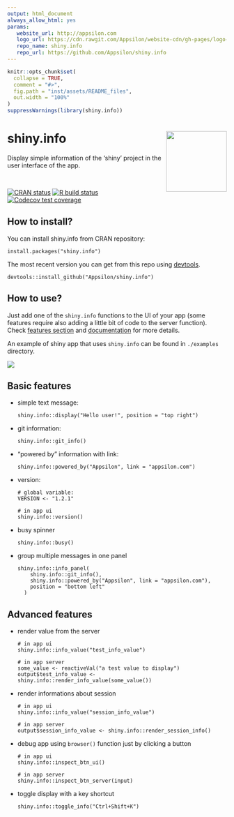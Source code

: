 ```yaml
---
output: html_document
always_allow_html: yes
params:
   website_url: http://appsilon.com
   logo_url: https://cdn.rawgit.com/Appsilon/website-cdn/gh-pages/logo-white.png
   repo_name: shiny.info
   repo_url: https://github.com/Appsilon/shiny.info
---
```


```r
knitr::opts_chunk$set(
  collapse = TRUE,
  comment = "#>",
  fig.path = "inst/assets/README_files",
  out.width = "100%"
)
suppressWarnings(library(shiny.info))
```

<link href="http://fonts.googleapis.com/css?family=Maven+Pro:400,700|Inconsolata" rel="stylesheet" type="text/css">
<link href='docs/style.css' rel='stylesheet' type='text/css'>

shiny.info <a href='https://github.com/Appsilon/shiny.info'><img src='inst/assets/README_files/logo.png' align="right" height="139" /></a>
===========

<div class="subheader">
Display simple information of the 'shiny' project in the user interface of the app.
</div>

</br>

<!-- badges: start -->
[![CRAN status](https://www.r-pkg.org/badges/version/shiny.info)](https://cran.r-project.org/package=shiny.info)
[![R build status](https://github.com/Appsilon/shiny.info/workflows/R-CMD-check/badge.svg)](https://github.com/Appsilon/shiny.info/actions?workflow=R-CMD-check)
[![Codecov test coverage](https://codecov.io/gh/Appsilon/shiny.info/branch/master/graph/badge.svg)](https://codecov.io/gh/Appsilon/shiny.info?branch=master)
<!-- badges: end -->

<div class="section level2">

How to install?
---------------

You can install shiny.info from CRAN repository:

```
install.packages("shiny.info")
```


The most recent version you can get from this repo using [devtools](https://github.com/hadley/devtools).

```
devtools::install_github("Appsilon/shiny.info")
```

How to use?
-----------

Just add one of the `shiny.info` functions to the UI of your app (some features require also adding a little bit of code to the server function). Check [features section](#basic-features) and [documentation](https://cran.r-project.org/web/packages/shiny.info/shiny.info.pdf) for more details.

An example of shiny app that uses `shiny.info` can be found in `./examples` directory.

![](inst/assets/README_files/example.png)

Basic features
-------

* simple text message:
  ```
  shiny.info::display("Hello user!", position = "top right")
  ```
* git information:
  ```
  shiny.info::git_info()
  ```
* "powered by" information with link:
  ```
  shiny.info::powered_by("Appsilon", link = "appsilon.com")
  ```
* version:
  ```
  # global variable:
  VERSION <- "1.2.1"

  # in app ui
  shiny.info::version()
  ```
* busy spinner
  ```
  shiny.info::busy()
  ```
* group multiple messages in one panel
  ```
  shiny.info::info_panel(
      shiny.info::git_info(),
      shiny.info::powered_by("Appsilon", link = "appsilon.com"),
      position = "bottom left"
    )
  ```

Advanced features
-------

* render value from the server
  ```
  # in app ui
  shiny.info::info_value("test_info_value")

  # in app server
  some_value <- reactiveVal("a test value to display")
  output$test_info_value <- shiny.info::render_info_value(some_value())
  ```
* render informations about session
  ```
  # in app ui
  shiny.info::info_value("session_info_value")

  # in app server
  output$session_info_value <- shiny.info::render_session_info()
  ```
* debug app using `browser()` function just by clicking a button
  ```
  # in app ui
  shiny.info::inspect_btn_ui()

  # in app server
  shiny.info::inspect_btn_server(input)
  ```
* toggle display with a key shortcut
  ```
  shiny.info::toggle_info("Ctrl+Shift+K")
  ```

</div>
